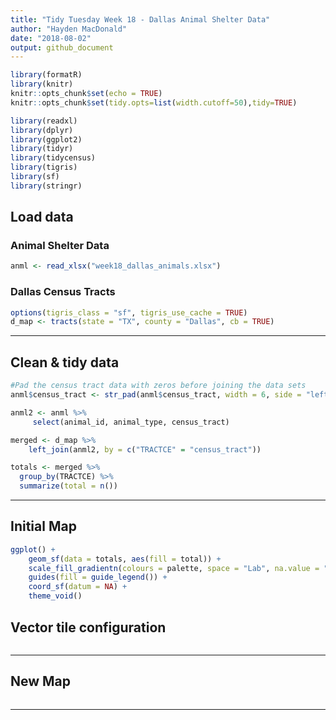 ```yaml
---
title: "Tidy Tuesday Week 18 - Dallas Animal Shelter Data"
author: "Hayden MacDonald"
date: "2018-08-02"
output: github_document
---
```


```r
library(formatR)
library(knitr)
knitr::opts_chunk$set(echo = TRUE)
knitr::opts_chunk$set(tidy.opts=list(width.cutoff=50),tidy=TRUE)

library(readxl)
library(dplyr)
library(ggplot2)
library(tidyr)
library(tidycensus)
library(tigris)
library(sf)
library(stringr)
```

## Load data

### Animal Shelter Data

```r
anml <- read_xlsx("week18_dallas_animals.xlsx")
```

### Dallas Census Tracts

```r
options(tigris_class = "sf", tigris_use_cache = TRUE)
d_map <- tracts(state = "TX", county = "Dallas", cb = TRUE)
```

----

## Clean & tidy data

```r
#Pad the census tract data with zeros before joining the data sets
anml$census_tract <- str_pad(anml$census_tract, width = 6, side = "left", pad = "0")

anml2 <- anml %>%
     select(animal_id, animal_type, census_tract)

merged <- d_map %>%
    left_join(anml2, by = c("TRACTCE" = "census_tract"))

totals <- merged %>%
  group_by(TRACTCE) %>%
  summarize(total = n())
```

----

## Initial Map

```r
ggplot() + 
    geom_sf(data = totals, aes(fill = total)) +
    scale_fill_gradientn(colours = palette, space = "Lab", na.value = "grey50", aesthetics = "fill") +
    guides(fill = guide_legend()) +
    coord_sf(datum = NA) + 
    theme_void()
```


## Vector tile configuration

```r

```

----

## New Map

```r

```

----











